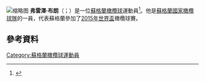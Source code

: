 [[File:2017.06.17.14.59.23-Scots_running_on_(35461659295)_(Fraser_Brown_cropped).jpg|缩略图]]
'''弗雷澤·布朗'''（{{lang-en|Fraser Brown}}；{{bd|1989年6月20日}}）是一位[[蘇格蘭|蘇格蘭]][[橄欖球|橄欖球]]運動員<ref>{{Cite web |url=http://www.glasgowwarriors.com/articles/backupsquad/007265.php |title=Fraser Brown Glasgow Warriors profile |access-date=2015-11-22 |archive-date=2016-04-06 |archive-url=https://web.archive.org/web/20160406182708/http://www.glasgowwarriors.com/articles/backupsquad/007265.php }}</ref>。他是[[蘇格蘭國家橄欖球隊|蘇格蘭國家橄欖球隊]]的一員，代表蘇格蘭參加了[[2015年世界盃|2015年世界盃]]橄欖球賽。
==參考資料==
{{Reflist}}
[[Category:蘇格蘭橄欖球運動員|Category:蘇格蘭橄欖球運動員]]